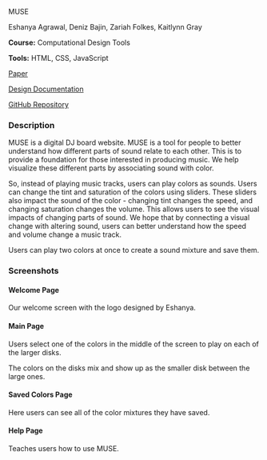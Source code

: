 :::::::::{.code-proj-body}

:::::::{.code-proj-top}

:::::{.code-proj-image}

:::{.screenshot-image}

:::

:::::


:::::{.code-proj-info}

:::{.code-proj-title}
MUSE
:::

:::{.code-proj-names}
Eshanya Agrawal, Deniz Bajin, Zariah Folkes, Kaitlynn Gray

:::

:::{.code-proj-class}
**Course:** Computational Design Tools

**Tools:** HTML, CSS, JavaScript

:::

:::{.code-proj-links}
[Paper](https://github.com/)

[Design Documentation](https://github.com/)

[GitHub Repository](https://github.com/)
:::



:::::





:::::::

:::::::{.code-proj-bottom}



:::::{.code-proj-desc}

### Description
MUSE is a digital DJ board website. MUSE is a tool for people to better understand how different parts of sound relate to each other. This is to provide a foundation for those interested in producing music. We help visualize these different parts by associating sound with color.

So, instead of playing music tracks, users can play colors as sounds. Users can change the tint and saturation of the colors using sliders. These sliders also impact the sound of the color - changing tint changes the speed, and changing saturation changes the volume. This allows users to see the visual impacts of changing parts of sound. We hope that by connecting a visual change with altering sound, users can better understand how the speed and volume change a music track.

Users can play two colors at once to create a sound mixture and save them.

:::::


### Screenshots

:::::{.screenshots-container}

:::{.screenshot}
#### Welcome Page

:::{.screenshot-image}

:::

:::{.screenshot-caption}
Our welcome screen with the logo designed by Eshanya.
:::

:::

:::{.screenshot}
#### Main Page

:::{.screenshot-image}

:::

:::{.screenshot-caption}
Users select one of the colors in the middle of the screen to play on each of the larger disks. 

The colors on the disks mix and show up as the smaller disk between the large ones.
:::

:::

:::{.screenshot}
#### Saved Colors Page

:::{.screenshot-image}

:::

:::{.screenshot-caption}
Here users can see all of the color mixtures they have saved.
:::

:::

:::{.screenshot}
#### Help Page

:::{.screenshot-image}

:::

:::{.screenshot-caption}
Teaches users how to use MUSE.
:::

:::


:::::


:::::::

:::::::::